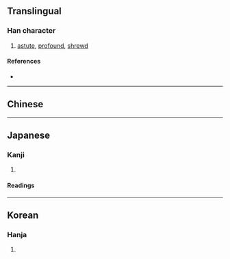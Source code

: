{{also|睿}}
{{character info/new}}
==Translingual==

===Han character===
{{Han char|rn=29|rad=又|as=14|sn=16|four=27640|canj=YUE|ids=⿰睿又}}

# [[astute]], [[profound]], [[shrewd]]

====References====
* {{Han ref|kx=0167.040|dkj=03214|dj=0379.030|hdz=10402.020|uh=53E1|ud=21473|bh=E8FB|bd=59643}}

----

==Chinese==
{{zh-see|睿|v}}

----

==Japanese==

===Kanji===
{{ja-kanji|grade=|rs=又14}}

# {{defn|lang=ja|sort=又14}}

====Readings====
{{ja-readings
|on=えい
|kun=かしこ-い
}}

----

==Korean==

===Hanja===
{{ko-hanja|hangeul=예|rv=ye|mr=ye}}

# {{defn|lang=ko|sort=又14}}
